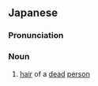 ==Japanese==
{{ja-kanjitab|い|はつ|yomi=o}}

===Pronunciation===
{{ja-pron|いはつ|acc=h|y=ko}}

===Noun===
{{ja-noun|いはつ|hhira=ゐはつ}}

# [[hair]] of a [[dead]] [[person]]

{{topics|ja|Hair|Death|sort=いはつ}}